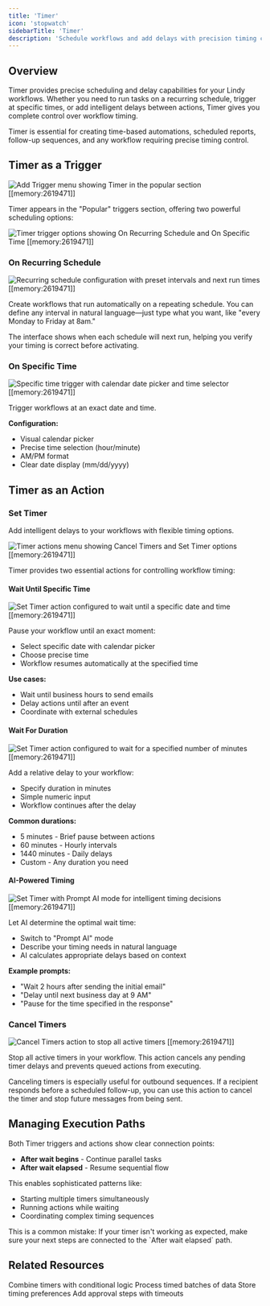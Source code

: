 ```yaml
---
title: 'Timer'
icon: 'stopwatch'
sidebarTitle: 'Timer'
description: 'Schedule workflows and add delays with precision timing controls'
---
```


## Overview

Timer provides precise scheduling and delay capabilities for your Lindy workflows. Whether you need to run tasks on a recurring schedule, trigger at specific times, or add intelligent delays between actions, Timer gives you complete control over workflow timing.

<Note>
Timer is essential for creating time-based automations, scheduled reports, follow-up sequences, and any workflow requiring precise timing control.
</Note>

## Timer as a Trigger

<Frame>
  <img src="/lindy-brand-assets/lindy-timer-add-trigger.png" alt="Add Trigger menu showing Timer in the popular section [[memory:2619471]]" />
</Frame>

Timer appears in the "Popular" triggers section, offering two powerful scheduling options:

<Frame>
  <img src="/lindy-brand-assets/lindy-timer-trgger-options.png" alt="Timer trigger options showing On Recurring Schedule and On Specific Time [[memory:2619471]]" />
</Frame>

### On Recurring Schedule

<Frame>
  <img src="/lindy-brand-assets/lindy-timer-recurring-schedule-trigger.png" alt="Recurring schedule configuration with preset intervals and next run times [[memory:2619471]]" />
</Frame>

Create workflows that run automatically on a repeating schedule. You can define any interval in natural language—just type what you want, like "every Monday to Friday at 8am."

<Tip>
The interface shows when each schedule will next run, helping you verify your timing is correct before activating.
</Tip>

### On Specific Time

<Frame>
  <img src="/lindy-brand-assets/lindy-timer-on-specific-time-trigger.png" alt="Specific time trigger with calendar date picker and time selector [[memory:2619471]]" />
</Frame>

Trigger workflows at an exact date and time.

**Configuration:**
- Visual calendar picker
- Precise time selection (hour/minute)
- AM/PM format
- Clear date display (mm/dd/yyyy)

## Timer as an Action

### Set Timer

Add intelligent delays to your workflows with flexible timing options.

<Frame>
  <img src="/lindy-brand-assets/lindy-timer-avaialble-actions.png" alt="Timer actions menu showing Cancel Timers and Set Timer options [[memory:2619471]]" />
</Frame>

Timer provides two essential actions for controlling workflow timing:

#### Wait Until Specific Time

<Frame>
  <img src="/lindy-brand-assets/lindy-timer-set-timer-until-actions.png" alt="Set Timer action configured to wait until a specific date and time [[memory:2619471]]" />
</Frame>

Pause your workflow until an exact moment:
- Select specific date with calendar picker
- Choose precise time
- Workflow resumes automatically at the specified time

**Use cases:**
- Wait until business hours to send emails
- Delay actions until after an event
- Coordinate with external schedules

#### Wait For Duration

<Frame>
  <img src="/lindy-brand-assets/lindy-timer-set-timer-for-actions.png" alt="Set Timer action configured to wait for a specified number of minutes [[memory:2619471]]" />
</Frame>

Add a relative delay to your workflow:
- Specify duration in minutes
- Simple numeric input
- Workflow continues after the delay

**Common durations:**
- 5 minutes - Brief pause between actions
- 60 minutes - Hourly intervals
- 1440 minutes - Daily delays
- Custom - Any duration you need

#### AI-Powered Timing

<Frame>
  <img src="/lindy-brand-assets/lindy-timer-set-timer-actions-ai-prompt.png" alt="Set Timer with Prompt AI mode for intelligent timing decisions [[memory:2619471]]" />
</Frame>

Let AI determine the optimal wait time:
- Switch to "Prompt AI" mode
- Describe your timing needs in natural language
- AI calculates appropriate delays based on context

**Example prompts:**
- "Wait 2 hours after sending the initial email"
- "Delay until next business day at 9 AM"
- "Pause for the time specified in the response"

### Cancel Timers

<Frame>
  <img src="/lindy-brand-assets/lindy-timer-cancel-timer-action.png" alt="Cancel Timers action to stop all active timers [[memory:2619471]]" />
</Frame>

Stop all active timers in your workflow. This action cancels any pending timer delays and prevents queued actions from executing.

<Tip>
Canceling timers is especially useful for outbound sequences. If a recipient responds before a scheduled follow-up, you can use this action to cancel the timer and stop future messages from being sent.
</Tip>

## Managing Execution Paths

Both Timer triggers and actions show clear connection points:
- **After wait begins** - Continue parallel tasks
- **After wait elapsed** - Resume sequential flow

This enables sophisticated patterns like:
- Starting multiple timers simultaneously
- Running actions while waiting
- Coordinating complex timing sequences

<Tip>
This is a common mistake: If your timer isn't working as expected, make sure your next steps are connected to the `After wait elapsed` path.
</Tip>

## Related Resources

<CardGroup cols={2}>
  <Card title="Conditions" href="/fundamentals/lindy-101/conditions" icon="network-wired">
    Combine timers with conditional logic
  </Card>
  <Card title="Looping" href="/fundamentals/lindy-101/looping" icon="arrows-repeat">
    Process timed batches of data
  </Card>
  <Card title="Knowledge Base" href="/fundamentals/lindy-101/knowledge-base" icon="database">
    Store timing preferences
  </Card>
  <Card title="Human in the Loop" href="/testing/human-in-the-loop" icon="square-user">
    Add approval steps with timeouts
  </Card>
</CardGroup>